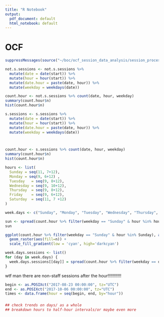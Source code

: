 ```yaml
---
title: "R Notebook"
output:
  pdf_document: default
  html_notebook: default
---
```


# OCF
```r
suppressMessages(source("~/boc/ocf_session_data_analysis/session_process.R"))
```

```r
not.s.sessions <- not.s.sessions %>% 
  mutate(date = date(start)) %>%
  mutate(hour = hour(start)) %>%
  mutate(date.hour = paste(date, hour)) %>%
  mutate(weekday = weekdays(date))

count.hour <- not.s.sessions %>% count(date, hour, weekday)
summary(count.hour$n)
hist(count.hour$n)
```

```r
s.sessions <- s.sessions %>% 
  mutate(date = date(start)) %>%
  mutate(hour = hour(start)) %>%
  mutate(date.hour = paste(date, hour)) %>%
  mutate(weekday = weekdays(date))



count.hour <- s.sessions %>% count(date, hour, weekday)
summary(count.hour$n)
hist(count.hour$n)
```

```r
hours <- list(
  Sunday = seq(11, 7+12),
  Monday = seq(9, 6+12)	,
  Tuesday	= seq(9, 8+12),
  Wednesday	= seq(9, 10+12),
  Thursday	= seq(9, 8+12),
  Friday	= seq(9, 6+12),
  Saturday	= seq(11, 7 +12)
)

week.days <- c("Sunday", "Monday", "Tuesday", "Wednesday", "Thursday", "Friday", "Saturday")
```


```r
sun <- spread(count.hour %>% filter(weekday == "Sunday" & hour %in% hours$Sunday) %>% select(-weekday), date, n)
sun

ggplot(count.hour %>% filter(weekday == "Sunday" & hour %in% Sunday), aes(x=date, y=hour)) +
  geom_raster(aes(fill=n)) +
  scale_fill_gradient(low = 'cyan', high='darkcyan')

week.days.sessions <- list()
for (day in week.days) {
  week.days.sessions[[day]] = spread(count.hour %>% filter(weekday == day & hour %in% hours[[day]]) %>% select(-weekday), date, n)
}
```

wtf man there are non-staff sessions after the hour!!!!!!!!!!! 

```r
begin <- as.POSIXct("2017-08-23 00:00:00", tz="UTC")
end <- as.POSIXct("2017-10-06 00:00:00", tz="UTC")
times <- data.frame(hour = seq(begin, end, by="hour"))
```

###
```r
## check trends on days/ as a whole 
## breakdown hours to half-hour intervals/or maybe even more 
```

